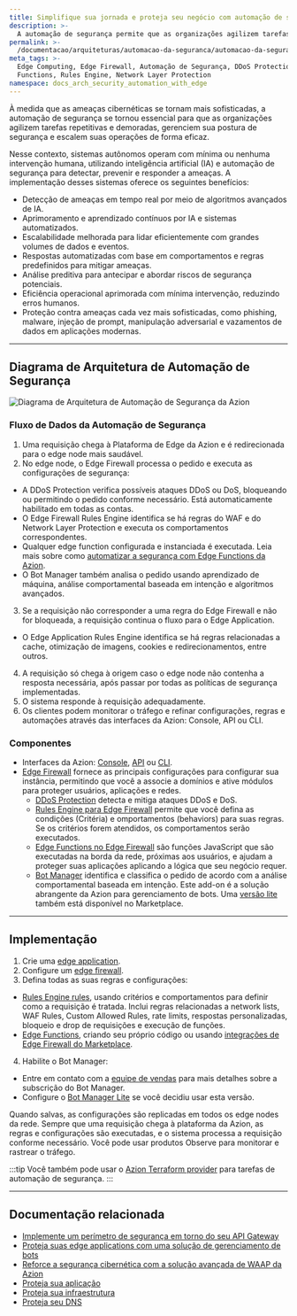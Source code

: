 ```yaml
---
title: Simplifique sua jornada e proteja seu negócio com automação de segurança
description: >-
  A automação de segurança permite que as organizações agilizem tarefas repetitivas e demoradas, gerenciem sua postura de segurança e escalem suas operações.
permalink: >-
  /documentacao/arquiteturas/automacao-da-seguranca/automacao-da-seguranca-com-edge-computing/
meta_tags: >-
  Edge Computing, Edge Firewall, Automação de Segurança, DDoS Protection, Edge
  Functions, Rules Engine, Network Layer Protection
namespace: docs_arch_security_automation_with_edge
---
```


À medida que as ameaças cibernéticas se tornam mais sofisticadas, a automação de segurança se tornou essencial para que as organizações agilizem tarefas repetitivas e demoradas, gerenciem sua postura de segurança e escalem suas operações de forma eficaz.

Nesse contexto, sistemas autônomos operam com mínima ou nenhuma intervenção humana, utilizando inteligência artificial (IA) e automação de segurança para detectar, prevenir e responder a ameaças. A implementação desses sistemas oferece os seguintes benefícios:

- Detecção de ameaças em tempo real por meio de algoritmos avançados de IA.
- Aprimoramento e aprendizado contínuos por IA e sistemas automatizados.
- Escalabilidade melhorada para lidar eficientemente com grandes volumes de dados e eventos.
- Respostas automatizadas com base em comportamentos e regras predefinidos para mitigar ameaças.
- Análise preditiva para antecipar e abordar riscos de segurança potenciais.
- Eficiência operacional aprimorada com mínima intervenção, reduzindo erros humanos.
- Proteção contra ameaças cada vez mais sofisticadas, como phishing, malware, injeção de prompt, manipulação adversarial e vazamentos de dados em aplicações modernas.

---

## Diagrama de Arquitetura de Automação de Segurança

![Diagrama de Arquitetura de Automação de Segurança da Azion](/assets/docs/images/uploads/diagram-security-automation.png)

### Fluxo de Dados da Automação de Segurança

1. Uma requisição chega à Plataforma de Edge da Azion e é redirecionada para o edge node mais saudável.
2. No edge node, o Edge Firewall processa o pedido e executa as configurações de segurança:
  - A DDoS Protection verifica possíveis ataques DDoS ou DoS, bloqueando ou permitindo o pedido conforme necessário. Está automaticamente habilitado em todas as contas.
  - O Edge Firewall Rules Engine identifica se há regras do WAF e do Network Layer Protection e executa os comportamentos correspondentes.
  - Qualquer edge function configurada e instanciada é executada. Leia mais sobre como [automatizar a segurança com Edge Functions da Azion](/pt-br/documentacao/produtos/secure/automarizar/functions/).
  - O Bot Manager também analisa o pedido usando aprendizado de máquina, análise comportamental baseada em intenção e algoritmos avançados.
3. Se a requisição não corresponder a uma regra do Edge Firewall e não for bloqueada, a requisição continua o fluxo para o Edge Application.
  - O Edge Application Rules Engine identifica se há regras relacionadas a cache, otimização de imagens, cookies e redirecionamentos, entre outros.
4. A requisição só chega à origem caso o edge node não contenha a resposta necessária, após passar por todas as políticas de segurança implementadas.
5. O sistema responde à requisição adequadamente.
6. Os clientes podem monitorar o tráfego e refinar configurações, regras e automações através das interfaces da Azion: Console, API ou CLI.

### Componentes

- Interfaces da Azion: [Console](/pt-br/documentacao/produtos/guias/conhecendo-o-azion-console/), [API](https://api.azion.com/) ou [CLI](/pt-br/documentacao/produtos/azion-cli/visao-geral/). 
- [Edge Firewall](/pt-br/documentacao/produtos/secure/edge-firewall/) fornece as principais configurações para configurar sua instância, permitindo que você a associe a domínios e ative módulos para proteger usuários, aplicações e redes.
  - [DDoS Protection](/pt-br/documentacao/produtos/secure/edge-firewall/ddos-protection/) detecta e mitiga ataques DDoS e DoS.
  - [Rules Engine para Edge Firewall](/pt-br/documentacao/produtos/secure/edge-firewall/rules-engine/) permite que você defina as condições (Critéria) e omportamentos (behaviors) para suas regras. Se os critérios forem atendidos, os comportamentos serão executados.
  - [Edge Functions no Edge Firewall](/pt-br/documentacao/produtos/secure/edge-firewall/edge-functions/) são funções JavaScript que são executadas na borda da rede, próximas aos usuários, e ajudam a proteger suas aplicações aplicando a lógica que seu negócio requer.
  - [Bot Manager](/pt-br/documentacao/produtos/secure/edge-firewall/bot-manager/) identifica e classifica o pedido de acordo com a análise comportamental baseada em intenção. Este add-on é a solução abrangente da Azion para gerenciamento de bots. Uma [versão lite](/pt-br/documentacao/produtos/guias/bot-manager-lite/) também está disponível no Marketplace.

---

## Implementação

1. Crie uma [edge application](/pt-br/documentacao/produtos/guias/build/criar-uma-aplicacao/).
2. Configure um [edge firewall](/pt-br/documentacao/produtos/guias/secure/edge-firewall-definir-main-settings/).
3. Defina todas as suas regras e configurações:
  - [Rules Engine rules](/pt-br/documentacao/produtos/secure/edge-firewall/rules-engine/), usando critérios e comportamentos para definir como a requisição é tratada. Inclui regras relacionadas a network lists, WAF Rules, Custom Allowed Rules, rate limits, respostas personalizadas, bloqueio e drop de requisições e execução de funções.
  - [Edge Functions](/pt-br/documentacao/produtos/secure/edge-firewall/edge-functions/), criando seu próprio código ou usando [integrações de Edge Firewall do Marketplace](/pt-br/documentacao/produtos/marketplace/integracoes/#edge-firewall-functions).
4. Habilite o Bot Manager:
- Entre em contato com a [equipe de vendas](https://www.azion.com/pt-br/contate-vendas/) para mais detalhes sobre a subscrição do Bot Manager.
- Configure o [Bot Manager Lite](/pt-br/documentacao/produtos/guias/bot-manager-lite/) se você decidiu usar esta versão.

Quando salvas, as configurações são replicadas em todos os edge nodes da rede. Sempre que uma requisição chega à plataforma da Azion, as regras e configurações são executadas, e o sistema processa a requisição conforme necessário. Você pode usar produtos Observe para monitorar e rastrear o tráfego.

:::tip
Você também pode usar o [Azion Terraform provider](/pt-br/documentacao/produtos/secure/automarizar/terraform/) para tarefas de automação de segurança.
:::

---

## Documentação relacionada

- [Implemente um perímetro de segurança em torno do seu API Gateway](/pt-br/documentacao/arquiteturas/api-gateways/implementar-seguranca-api-gateways/)
- [Proteja suas edge applications com uma solução de gerenciamento de bots](/pt-br/documentacao/arquiteturas/gerenciamento-de-bots/proteja-edge-applications-com-bot-management/)
- [Reforce a segurança cibernética com a solução avançada de WAAP da Azion](/pt-br/documentacao/arquiteturas/edge-firewall/web-application-and-api-protection-waap/)
- [Proteja sua aplicação](/pt-br/documentacao/produtos/secure/proteja-aplicacao/)
- [Proteja sua infraestrutura](/pt-br/documentacao/produtos/secure/proteja-infraestrutura/)
- [Proteja seu DNS](/pt-br/documentacao/produtos/secure/proteja-dns/)
